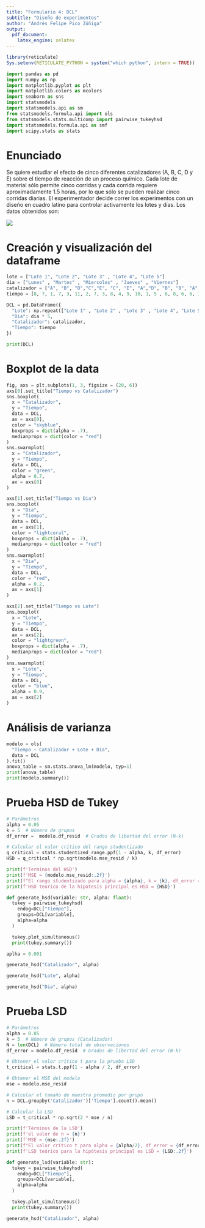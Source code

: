 ```yaml
---
title: "Formulario 4: DCL"
subtitle: "Diseño de experimentos"
author: "Andrés Felipe Pico Zúñiga"
output:
  pdf_document:
    latex_engine: xelatex
---
```


```r
library(reticulate)
Sys.setenv(RETICULATE_PYTHON = system("which python", intern = TRUE))
```

```python
import pandas as pd
import numpy as np
import matplotlib.pyplot as plt
import matplotlib.colors as mcolors
import seaborn as sns
import statsmodels
import statsmodels.api as sm
from statsmodels.formula.api import ols
from statsmodels.stats.multicomp import pairwise_tukeyhsd
import statsmodels.formula.api as smf
import scipy.stats as stats
```

# Enunciado

Se quiere estudiar el efecto de cinco diferentes catalizadores (A, B, C, D y E) sobre el tiempo de reacción de un proceso químico. Cada lote de material sólo permite cinco corridas y cada corrida requiere aproximadamente 1.5 horas, por lo que sólo se pueden realizar cinco corridas diarias. El experimentador decide correr los experimentos con un diseño en cuadro latino para controlar activamente los lotes y días. Los datos obtenidos son:

![](./data.png)

# Creación y visualización del dataframe

```python
lote = ["Lote 1", "Lote 2", "Lote 3" , "Lote 4", "Lote 5"]
dia = ["Lunes" , "Martes" , "Miercoles" , "Jueves" , "Viernes"]
catalizador = ["A", "B", "D","C","E", "C", "E", "A","D", "B", "B", "A", "C", "E", "D", "D", "C", "E", "B", "A", "E", "D", "B", "A", "C"]
tiempo = [8, 7, 1, 7, 3, 11, 2, 7, 3, 8, 4, 9, 10, 1, 5 , 6, 8, 6, 6, 10, 4, 2, 3, 8, 8]

DCL = pd.DataFrame({
  "Lote": np.repeat(["Lote 1" , "Lote 2" , "Lote 3" , "Lote 4", "Lote 5"], 5),
  "Dia": dia * 5,
  "Catalizador": catalizador,
  "Tiempo": tiempo
})

print(DCL)
```


# Boxplot de la data

```python
fig, axs = plt.subplots(1, 3, figsize = (20, 6))
axs[0].set_title("Tiempo vs Catalizador")
sns.boxplot(
  x = "Catalizador",
  y = "Tiempo",
  data = DCL,
  ax = axs[0],
  color = "skyblue",
  boxprops = dict(alpha = .7),
  medianprops = dict(color = "red")
)
sns.swarmplot(
  x = "Catalizador",
  y = "Tiempo",
  data = DCL,
  color = "green",
  alpha = 0.7,
  ax = axs[0]
)

axs[1].set_title("Tiempo vs Dia")
sns.boxplot(
  x = "Dia",
  y = "Tiempo",
  data = DCL,
  ax = axs[1],
  color = "lightcoral",
  boxprops = dict(alpha = .7),
  medianprops = dict(color = "red")
)
sns.swarmplot(
  x = "Dia",
  y = "Tiempo",
  data = DCL,
  color = "red",
  alpha = 0.2,
  ax = axs[1]
)

axs[2].set_title("Tiempo vs Lote")
sns.boxplot(
  x = "Lote",
  y = "Tiempo",
  data = DCL,
  ax = axs[2],
  color = "lightgreen",
  boxprops = dict(alpha = .7),
  medianprops = dict(color = "red")
)
sns.swarmplot(
  x = "Lote",
  y = "Tiempo",
  data = DCL,
  color = "blue",
  alpha = 0.9,
  ax = axs[2]
)
```


# Análisis de varianza

```python
modelo = ols(
  "Tiempo ~ Catalizador + Lote + Dia",
  data = DCL
).fit()
anova_table = sm.stats.anova_lm(modelo, typ=1)
print(anova_table)
print(modelo.summary())
```

# Prueba HSD de Tukey

```python
# Parámetros
alpha = 0.05
k = 5  # Número de grupos
df_error =  modelo.df_resid  # Grados de libertad del error (N-k)

# Calcular el valor crítico del rango studentizado
q_critical = stats.studentized_range.ppf(1 - alpha, k, df_error)
HSD = q_critical * np.sqrt(modelo.mse_resid / k)

print(f'Terminos del HSD')
print(f'MSE = {modelo.mse_resid:.2f}')
print(f"El rango studentizado para alpha = {alpha}, k = {k}, df_error = {df_error} es: q_critical = {q_critical:.2f}")
print(f'HSD teorico de la hipotesis principal es HSD = {HSD}')

def generate_hsd(variable: str, alpha: float):
  tukey = pairwise_tukeyhsd(
    endog=DCL["Tiempo"],
    groups=DCL[variable],
    alpha=alpha
  )

  tukey.plot_simultaneous()
  print(tukey.summary())

aplha = 0.001

generate_hsd("Catalizador", alpha)
```

```python
generate_hsd("Lote", alpha)
```

```python
generate_hsd("Dia", alpha)
```

# Prueba LSD

```python
# Parámetros
alpha = 0.05
k = 5  # Número de grupos (Catalizador)
N = len(DCL)  # Número total de observaciones
df_error = modelo.df_resid  # Grados de libertad del error (N-k)

# Obtener el valor crítico t para la prueba LSD
t_critical = stats.t.ppf(1 - alpha / 2, df_error)

# Obtener el MSE del modelo
mse = modelo.mse_resid

# Calcular el tamaño de muestra promedio por grupo
n = DCL.groupby('Catalizador')['Tiempo'].count().mean()

# Calcular la LSD
LSD = t_critical * np.sqrt(2 * mse / n)

print(f'Términos de la LSD')
print(f'el valor de n = {n}')
print(f'MSE = {mse:.2f}')
print(f"El valor crítico t para alpha = {alpha/2}, df_error = {df_error} es: t_critical = {t_critical:.2f}")
print(f'LSD teórico para la hipótesis principal es LSD = {LSD:.2f}')

def generate_lsd(variable: str):
  tukey = pairwise_tukeyhsd(
    endog=DCL["Tiempo"],
    groups=DCL[variable],
    alpha=alpha
  )

  tukey.plot_simultaneous()
  print(tukey.summary())

generate_hsd("Catalizador", alpha)
```

